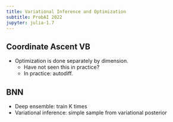 ```yaml
---
title: Variational Inference and Optimization
subtitle: ProbAI 2022
jupyter: julia-1.7
---
```


## Coordinate Ascent VB

- Optimization is done separately by dimension.
    - Have not seen this in practice?
    - In practice: autodiff.

## BNN

- Deep ensemble: train K times
- Variational inference: simple sample from variational posterior
